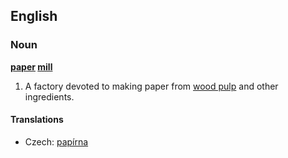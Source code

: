 ==English==
{{wikipedia}}
===Noun===
'''[[paper]] [[mill]]'''

# A factory devoted to making paper from [[wood pulp]] and other ingredients.

====Translations====
{{trans-top|mill}}
*Czech: [[papírna]] {{f}}
{{trans-mid}}
{{trans-bottom}}